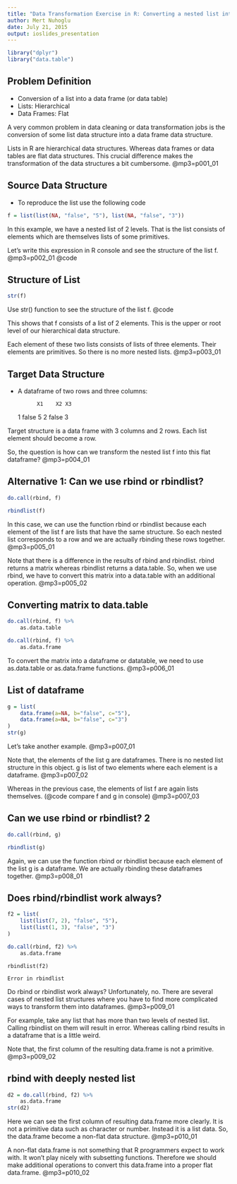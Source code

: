 ```yaml
---
title: "Data Transformation Exercise in R: Converting a nested list into dataframe"
author: Mert Nuhoglu
date: July 21, 2015
output: ioslides_presentation
---
```


```r
library("dplyr")
library("data.table")
```

## Problem Definition

- Conversion of a list into a data frame (or data table)
- Lists: Hierarchical 
- Data Frames: Flat

<div class="notes">
A very common problem in data cleaning or data transformation jobs is the conversion of some list data structure into a data frame data structure. 

Lists in R are hierarchical data structures. Whereas data frames or data tables are flat data structures. This crucial difference makes the transformation of the data structures a bit cumbersome. @mp3=p001_01
</div>

## Source Data Structure

- To reproduce the list use the following code

```r
f = list(list(NA, "false", "5"), list(NA, "false", "3"))
```

<div class="notes">
In this example, we have a nested list of 2 levels. That is the list consists of elements which are themselves lists of some primitives.

Let's write this expression in R console and see the structure of the list f. @mp3=p002_01 @code
</div>

## Structure of List

```r
str(f)
```

<div class="notes">
Use str() function to see the structure of the list f. @code

This shows that f consists of a list of 2 elements. This is the upper or root level of our hierarchical data structure. 

Each element of these two lists consists of lists of three elements. Their elements are primitives. So there is no more nested lists. @mp3=p003_01
</div>

## Target Data Structure

- A dataframe of two rows and three columns:

			X1    X2 X3
	1 <NA> false  5
	2 <NA> false  3

<div class="notes">
Target structure is a data frame with 3 columns and 2 rows. Each list element should become a row.

So, the question is how can we transform the nested list f into this flat dataframe? @mp3=p004_01
</div>

## Alternative 1: Can we use rbind or rbindlist? 

```r
do.call(rbind, f)
```

```r
rbindlist(f)
```

<div class="notes">
In this case, we can use the function rbind or rbindlist because each element of the list f are lists that have the same structure. So each nested list corresponds to a row and we are actually rbinding these rows together. @mp3=p005_01

Note that there is a difference in the results of rbind and rbindlist. rbind returns a matrix whereas rbindlist returns a data.table. So, when we use rbind, we have to convert this matrix into a data.table with an additional operation. @mp3=p005_02
</div>

## Converting matrix to data.table

```r
do.call(rbind, f) %>%
	as.data.table
```

```r
do.call(rbind, f) %>%
	as.data.frame
```

<div class="notes">
To convert the matrix into a dataframe or datatable, we need to use as.data.table or as.data.frame functions. @mp3=p006_01
</div>

## List of dataframe

```r
g = list(
	data.frame(a=NA, b="false", c="5"), 
	data.frame(a=NA, b="false", c="3")
)
str(g)
```

<div class="notes">
Let's take another example. @mp3=p007_01

Note that, the elements of the list g are dataframes. There is no nested list structure in this object. g is list of two elements where each element is a dataframe. @mp3=p007_02

Whereas in the previous case, the elements of list f are again lists themselves. (@code compare f and g in console) @mp3=p007_03

</div>

## Can we use rbind or rbindlist? 2

```r
do.call(rbind, g)
```

```r
rbindlist(g)
```

<div class="notes">
Again, we can use the function rbind or rbindlist because each element of the list g is a dataframe. We are actually rbinding these dataframes together. @mp3=p008_01
</div>

## Does rbind/rbindlist work always?

```r
f2 = list(
	list(list(7, 2), "false", "5"), 
	list(list(1, 3), "false", "3")
)
```

```r
do.call(rbind, f2) %>%
	as.data.frame
```

```
rbindlist(f2)
```

	Error in rbindlist

<div class="notes">
Do rbind or rbindlist work always? Unfortunately, no. There are several cases of nested list structures where you have to find more complicated ways to transform them into dataframes. @mp3=p009_01

For example, take any list that has more than two levels of nested list. Calling rbindlist on them will result in error. Whereas calling rbind results in a dataframe that is a little weird.

Note that, the first column of the resulting data.frame is not a primitive.  @mp3=p009_02
</div>

## rbind with deeply nested list

```r
d2 = do.call(rbind, f2) %>%
	as.data.frame
str(d2)
```

<div class="notes">
Here we can see the first column of resulting data.frame more clearly. It is not a primitive data such as character or number. Instead it is a list data. So, the data.frame become a non-flat data structure. @mp3=p010_01

A non-flat data.frame is not something that R programmers expect to work with. It won't play nicely with subsetting functions. Therefore we should make additional operations to convert this data.frame into a proper flat data.frame. @mp3=p010_02
</div>

